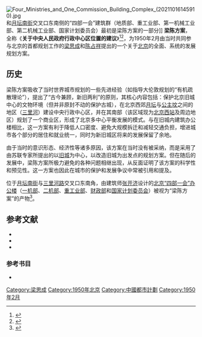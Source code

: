 {{noteTA
|1=zh-hans:中国城市规划;zh-hant:中国城市规划;zh-hk:中國都市計劃;zh-cn:中国城市规划;zh-tw:中國都市計劃;zh-mo:中國都市計劃;
|2=zh-hans:城市规划;zh-hant:城市规划;zh-hk:都市計劃;zh-cn:城市规划;zh-tw:都市計劃;zh-mo:都市計劃;
}}
[[File:Four_Ministries_and_One_Commission_Building_Complex_(20211016145910).jpg|thumb]]和[[月坛南街|月坛南街]]交叉口东南侧的“四部一会”建筑群（地质部、重工业部、第一机械工业部、第二机械工业部、国家计划委员会）最初是梁陈方案的一部分]]
'''梁陈方案'''，全称《'''关于中央人民政府行政中心区位置的建议'''》<ref name="梁思成陈占祥2005">{{cite book|author1=梁思成|author2=陈占祥|title=梁陈方案与北京|url=http://books.google.com/books?id=Oyl0AAAAIAAJ|year=2005|publisher=辽宁教育出版社|isbn=978-7-5382-7463-9}}</ref><ref name="林洙2004">{{cite book|author=林洙|title=梁思成林徽因与我|url=http://books.google.com/books?id=zVjn0FKZ2mEC&pg=PA205|year=2004|publisher=清华大学出版社有限公司|language=zh-cn|isbn=978-7-302-08676-5|page=205|quote=不久, “梁陈方案” (指《关于中央人民政府行政中心区位置的建议》)被指责为与苏联专家“分庭抗礼” ,|access-date=2015-11-21|archive-date=2018-07-04|archive-url=https://web.archive.org/web/20180704061841/https://books.google.com/books?id=zVjn0FKZ2mEC&pg=PA205|dead-url=no}}</ref>，为1950年2月由当时共同参与北京的首都规划工作的[[梁思成|梁思成]]和[[陈占祥|陈占祥]]提出的一个关于[[北京|北京]]的全面、系统的发展规划方案。

==历史==
梁陈方案吸收了当时世界城市规划的一些先进经验（如指导大伦敦规划的“有机疏散理论”），提出了“古今兼顾，新旧两利”的原则，其核心内容包括：保护北京旧城中心的文物环境（但并非原封不动的保护古城），在北京西郊[[月坛|月坛]]与[[公主坟|公主坟]]之间的地区（[[三里河_(北京市西城区)|三里河]]）建设中央行政中心区，并在其南部（该区域现为[[北京西站|北京西站]]及周边地区）规划了一个商业区，形成了北京多中心平衡发展的模式。与在旧城内建筑办公楼相比，这一方案有利于降低人口密度、避免大规模拆迁和减轻交通负担，增进城市各个部分的居住和就业统一，同时为新旧城区将来的发展保留了余地。

由于当时的意识形态、经济性等诸多原因，该方案在当时没有被采纳，而是采用了由苏联专家所提出的以[[北京城池|旧城]]为中心，以改造旧城为出发点的规划方案。但在随后的发展中，梁陈方案所极力避免的各种问题相继出现，从反面证明了该方案的科学性和预见性。这一方案也因此在城市的保护和发展争议中常被引用和提及。

位于[[月坛南街|月坛南街]]与[[三里河路|三里河路]]交叉口东南角，由建筑师[[张开济|张开济]]设计的[[北京“四部一会”办公楼|北京“四部一会”办公楼]]（[[一机部|一机部]]、[[二机部|二机部]]、[[中华人民共和国重工业部|重工业部]]、[[中华人民共和国财政部|财政部]]和[[中华人民共和国国家计划委员会|国家计划委员会]]）被视为“梁陈方案”的产物<ref>{{cite web|author=陈瞰|url=https://www.thepaper.cn/newsDetail_forward_1581309|title=北京百万庄：一直生长着的新中国居住样本|publisher=[[澎湃新闻|澎湃新闻]]|date=2016-12-16|accessdate=2021-01-02|archive-date=2021-05-10|archive-url=https://web.archive.org/web/20210510035612/https://www.thepaper.cn/newsDetail_forward_1581309|dead-url=no}}</ref>。

== 参考文献 ==
{{reflist}}
*{{Cite journal zh |author=王军 |title=梁陈方案的历史考察|journal=城市规划|date=2001|issue=6}}
*{{Cite journal zh | author =金磊 |title=可敬的“梁陈方案”——读《梁陈方案与北京》一书有感|journal=重庆建筑|date=2005|issue=8}}
*{{cite web|url=http://news.sina.com.cn/c/sd/2009-09-23/100318709394.shtml|title=1950年梁思成陈占祥提出北京古城保护方案|accessdate=2009-12-19|author=钟和晏|publisher=三联生活周刊|archive-date=2014-11-25|archive-url=https://web.archive.org/web/20141125074919/http://news.sina.com.cn/c/sd/2009-09-23/100318709394.shtml|dead-url=no}}

=== 参考书目 ===

*{{cite book |author=王军|title=城记|year=2003 |publisher=生活·读书·新知三联书店 |location=北京|isbn=978-7-108-01816-8}}

[[Category:梁思成|Category:梁思成]]
[[Category:1950年北京|Category:1950年北京]]
[[Category:中國都市計劃|Category:中國都市計劃]]
[[Category:1950年2月|Category:1950年2月]]